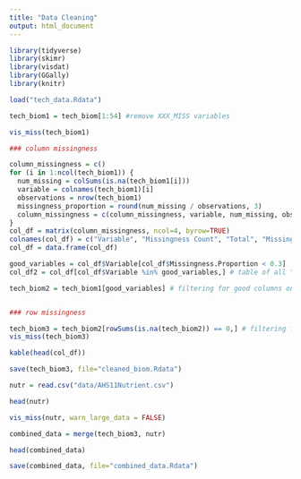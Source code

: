 ```yaml
---
title: "Data Cleaning"
output: html_document
---
```



```r
library(tidyverse)
library(skimr)
library(visdat)
library(GGally)
library(knitr)

load("tech_data.Rdata")
```

```r
tech_biom1 = tech_biom[1:54] #remove XXX_MISS variables
```

```r
vis_miss(tech_biom1)
```

```r
### column missingness

column_missingness = c()
for (i in 1:ncol(tech_biom1)) {
  num_missing = colSums(is.na(tech_biom1[i]))
  variable = colnames(tech_biom1)[i]
  observations = nrow(tech_biom1)
  missingness_proportion = round(num_missing / observations, 3)
  column_missingness = c(column_missingness, variable, num_missing, observations, missingness_proportion)
}
col_df = matrix(column_missingness, ncol=4, byrow=TRUE)
colnames(col_df) = c("Variable", "Missingness Count", "Total", "Missingness Proportion")
col_df = data.frame(col_df)

good_variables = col_df$Variable[col_df$Missingness.Proportion < 0.3] 
col_df2 = col_df[col_df$Variable %in% good_variables,] # table of all "good" columns

tech_biom2 = tech_biom1[good_variables] # filtering for good columns only, arbitrary 30% column missingness threshold


### row missingness

tech_biom3 = tech_biom2[rowSums(is.na(tech_biom2)) == 0,] # filtering for good rows only, removing all rows with N/A
vis_miss(tech_biom3)
```
```r
kable(head(col_df))
```
```r
save(tech_biom3, file="cleaned_biom.Rdata")
```



```r
nutr = read.csv("data/AHS11Nutrient.csv")
```

```r
head(nutr)
```
```r
vis_miss(nutr, warn_large_data = FALSE)
```
```r
combined_data = merge(tech_biom3, nutr)
```

```r
head(combined_data)
```

```r
save(combined_data, file="combined_data.Rdata")
```